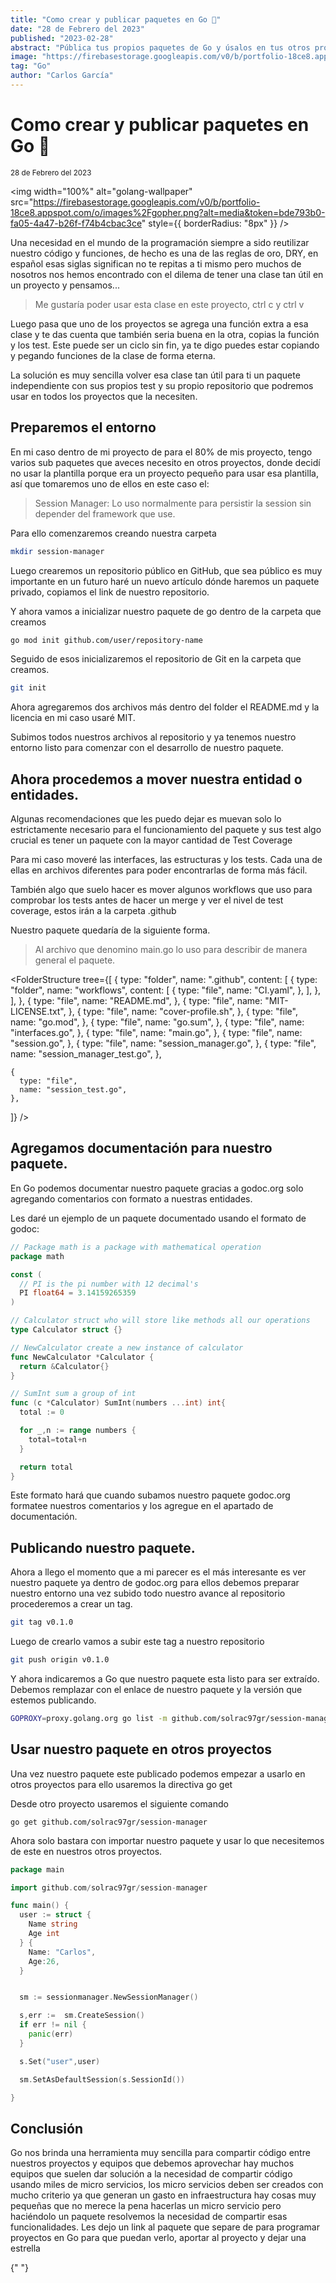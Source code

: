 ```yaml
---
title: "Como crear y publicar paquetes en Go 📂"
date: "28 de Febrero del 2023"
published: "2023-02-28"
abstract: "Pública tus propios paquetes de Go y úsalos en tus otros proyectos."
image: "https://firebasestorage.googleapis.com/v0/b/portfolio-18ce8.appspot.com/o/images%2Fgopher.png?alt=media&token=bde793b0-fa05-4a47-b26f-f74b4cbac3ce"
tag: "Go"
author: "Carlos García"
---
```


# Como crear y publicar paquetes en Go 📂

<small>28 de Febrero del 2023</small>
<EditPost path="como-crear-y-publicar-paquetes-en-go" />

<img
  width="100%"
  alt="golang-wallpaper"
  src="https://firebasestorage.googleapis.com/v0/b/portfolio-18ce8.appspot.com/o/images%2Fgopher.png?alt=media&token=bde793b0-fa05-4a47-b26f-f74b4cbac3ce"
  style={{ borderRadius: "8px" }}
/>

Una necesidad en el mundo de la programación siempre a sido reutilizar nuestro código y funciones, de hecho es una de las reglas de oro, DRY, en español esas siglas significan no te repitas a ti mismo pero muchos de nosotros nos hemos encontrado con el dilema de tener una clase tan útil en un proyecto y pensamos...

> Me gustaría poder usar esta clase en este proyecto, ctrl c y ctrl v

Luego pasa que uno de los proyectos se agrega una función extra a esa clase y te das cuenta que también seria buena en la otra, copias la función y los test. Este puede ser un ciclo sin fin, ya te digo puedes estar copiando y pegando funciones de la clase de forma eterna.

La solución es muy sencilla volver esa clase tan útil para ti un paquete independiente con sus propios test y su propio repositorio que podremos usar en todos los proyectos que la necesiten.

## Preparemos el entorno

En mi caso dentro de mi proyecto de <BlogLink url="https://github.com/solrac97gr/go-jwt-auth" content="plantilla que uso"/> para el 80% de mis proyecto, tengo varios sub paquetes que aveces necesito en otros proyectos, donde decidí no usar la plantilla porque era un proyecto pequeño para usar esa plantilla, así que tomaremos uno de ellos en este caso el:

> Session Manager: Lo uso normalmente para persistir la session sin depender del framework que use.

Para ello comenzaremos creando nuestra carpeta

```bash
mkdir session-manager
```

Luego crearemos un repositorio público en GitHub, que sea público es muy importante en un futuro haré un nuevo artículo dónde haremos un paquete privado, copiamos el link de nuestro repositorio.

Y ahora vamos a inicializar nuestro paquete de go dentro de la carpeta que creamos

```bash
go mod init github.com/user/repository-name
```

Seguido de esos inicializaremos el repositorio de Git en la carpeta que creamos.

```bash
git init
```

Ahora agregaremos dos archivos más dentro del folder el README.md y la licencia en mi caso usaré MIT.

Subimos todos nuestros archivos al repositorio y ya tenemos nuestro entorno listo para comenzar con el desarrollo de nuestro paquete.

## Ahora procedemos a mover nuestra entidad o entidades.

Algunas recomendaciones que les puedo dejar es muevan solo lo estrictamente necesario para el funcionamiento del paquete y sus test algo crucial es tener un paquete con la mayor cantidad de Test Coverage

Para mi caso moveré las interfaces, las estructuras y los tests. Cada una de ellas en archivos diferentes para poder encontrarlas de forma más fácil.

También algo que suelo hacer es mover algunos workflows que uso para comprobar los tests antes de hacer un merge y ver el nivel de test coverage, estos irán a la carpeta .github

Nuestro paquete quedaría de la siguiente forma.

> Al archivo que denomino main.go lo uso para describir de manera general el paquete.

<FolderStructure
  tree={[
    {
      type: "folder",
      name: ".github",
      content: [
        {
          type: "folder",
          name: "workflows",
          content: [
            {
              type: "file",
              name: "CI.yaml",
            },
          ],
        },
      ],
    },
    {
      type: "file",
      name: "README.md",
    },
    {
      type: "file",
      name: "MIT-LICENSE.txt",
    },
    {
      type: "file",
      name: "cover-profile.sh",
    },
    {
      type: "file",
      name: "go.mod",
    },
    {
      type: "file",
      name: "go.sum",
    },
    {
      type: "file",
      name: "interfaces.go",
    },
    {
      type: "file",
      name: "main.go",
    },
    {
      type: "file",
      name: "session.go",
    },
    {
      type: "file",
      name: "session_manager.go",
    },
    {
      type: "file",
      name: "session_manager_test.go",
    },

    {
      type: "file",
      name: "session_test.go",
    },

]}
/>

## Agregamos documentación para nuestro paquete.

En Go podemos documentar nuestro paquete gracias a godoc.org solo agregando comentarios con formato a nuestras entidades.

Les daré un ejemplo de un paquete documentado usando el formato de godoc:

```go
// Package math is a package with mathematical operation
package math

const (
  // PI is the pi number with 12 decimal's
  PI float64 = 3.14159265359
)

// Calculator struct who will store like methods all our operations
type Calculator struct {}

// NewCalculator create a new instance of calculator
func NewCalculator *Calculator {
  return &Calculator{}
}

// SumInt sum a group of int
func (c *Calculator) SumInt(numbers ...int) int{
  total := 0

  for _,n := range numbers {
    total=total+n
  }

  return total
}
```

Este formato hará que cuando subamos nuestro paquete godoc.org formatee nuestros comentarios y los agregue en el apartado de documentación.

## Publicando nuestro paquete.

Ahora a llego el momento que a mi parecer es el más interesante es ver nuestro paquete ya dentro de godoc.org para ellos debemos preparar nuestro entorno una vez subido todo nuestro avance al repositorio procederemos a crear un tag.

```bash
git tag v0.1.0
```

Luego de crearlo vamos a subir este tag a nuestro repositorio

```bash
git push origin v0.1.0
```

Y ahora indicaremos a Go que nuestro paquete esta listo para ser extraído. Debemos remplazar con el enlace de nuestro paquete y la versión que estemos publicando.

```bash
GOPROXY=proxy.golang.org go list -m github.com/solrac97gr/session-manager@v0.1.5
```

## Usar nuestro paquete en otros proyectos

Una vez nuestro paquete este publicado podemos empezar a usarlo en otros proyectos para ello usaremos la directiva go get

Desde otro proyecto usaremos el siguiente comando

```
go get github.com/solrac97gr/session-manager
```

Ahora solo bastara con importar nuestro paquete y usar lo que necesitemos de este en nuestros otros proyectos.

```go
package main

import github.com/solrac97gr/session-manager

func main() {
  user := struct {
    Name string
    Age int
  } {
    Name: "Carlos",
    Age:26,
  }


  sm := sessionmanager.NewSessionManager()

  s,err :=  sm.CreateSession()
  if err != nil {
    panic(err)
  }

  s.Set("user",user)

  sm.SetAsDefaultSession(s.SessionId())

}
```

## Conclusión

Go nos brinda una herramienta muy sencilla para compartir código entre nuestros proyectos y equipos que debemos aprovechar hay muchos equipos que suelen dar solución a la necesidad de compartir código usando miles de micro servicios, los micro servicios deben ser creados con mucho criterio ya que generan un gasto en infraestructura hay cosas muy pequeñas que no merece la pena hacerlas un micro servicio pero haciéndolo un paquete resolvemos la necesidad de compartir esas funcionalidades.
Les dejo un link al paquete que separe de <BlogLink url="https://github.com/solrac97gr/go-jwt-auth" content="mi plantilla que uso este 2023"/> para programar proyectos en Go para que puedan verlo, aportar al proyecto y dejar una estrella

<BlogLink
  url="https://github.com/solrac97gr/session-manager"
  content="Link al repositorio"
/>{" "}
